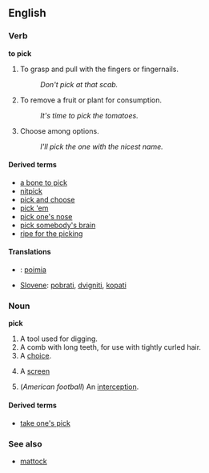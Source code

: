==English==

===Verb===
'''to pick'''

# To grasp and pull with the fingers or fingernails.
#: ''Don't pick at that scab.''
# To remove a fruit or plant for consumption.
#: ''It's time to pick the tomatoes.''
# Choose among options.
#: ''I'll pick the one with the nicest name.''

====Derived terms====
*[[a bone to pick]]
*[[nitpick]]
*[[pick and choose]]
*[[pick 'em]]
*[[pick one's nose]]
*[[pick somebody's brain]]
*[[ripe for the picking]]

====Translations====
*{{fi}}: [[poimia]]
*[[Slovene]]: [[pobrati]], [[dvigniti]], [[kopati]]

===Noun===
'''pick'''

# A tool used for digging.
# A comb with long teeth, for use with tightly curled hair.
# A [[choice]].
# {{hoops}} A [[screen]]
# (''American football'') An [[interception]].

====Derived terms====
*[[take one's pick]]

===See also===
*[[mattock]]